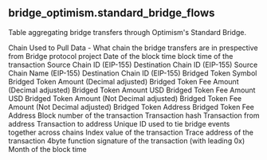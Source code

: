 ## bridge_optimism.standard_bridge_flows 
Table aggregating bridge transfers through Optimism&#x27;s Standard Bridge.


<ParamField path="chain_data_source">
Chain Used to Pull Data - What chain the bridge transfers are in prespective from
</ParamField>
<ParamField path="project">
Bridge protocol project
</ParamField>
<ParamField path="block_date">
Date of the block time
</ParamField>
<ParamField path="block_time">
block time of the transaction
</ParamField>
<ParamField path="source_chain_id">
Source Chain ID (EIP-155)
</ParamField>
<ParamField path="destination_chain_id">
Destination Chain ID (EIP-155)
</ParamField>
<ParamField path="source_chain_name">
Source Chain Name (EIP-155)
</ParamField>
<ParamField path="destination_chain_name">
Destination Chain ID (EIP-155)
</ParamField>
<ParamField path="bridged_token_symbol">
Bridged Token Symbol
</ParamField>
<ParamField path="bridged_token_amount">
Bridged Token Amount (Decimal adjusted)
</ParamField>
<ParamField path="bridged_fee_amount">
Bridged Token Fee Amount (Decimal adjusted)
</ParamField>
<ParamField path="bridged_amount_usd">
Bridged Token Amount USD
</ParamField>
<ParamField path="bridged_fee_amount_usd">
Bridged Token Fee Amount USD
</ParamField>
<ParamField path="bridged_token_amount_raw">
Bridged Token Amount (Not Decimal adjusted)
</ParamField>
<ParamField path="bridged_fee_amount_raw">
Bridged Token Fee Amount (Not Decimal adjusted)
</ParamField>
<ParamField path="bridged_token_address">
Bridged Token Address
</ParamField>
<ParamField path="bridged_fee_address">
Bridged Token Fee Address
</ParamField>
<ParamField path="block_number">
Block number of the transaction
</ParamField>
<ParamField path="tx_hash">
Transaction hash
</ParamField>
<ParamField path="tx_from">
Transaction from address
</ParamField>
<ParamField path="tx_to">
Transaction to address
</ParamField>
<ParamField path="transfer_id">
Unique ID used to tie bridge events together across chains
</ParamField>
<ParamField path="evt_index">
Index value of the transaction
</ParamField>
<ParamField path="trace_address">
Trace address of the transaction
</ParamField>
<ParamField path="tx_method_id">
4byte function signature of the transaction (with leading 0x)
</ParamField>
<ParamField path="block_month">
Month of the block time
</ParamField>
